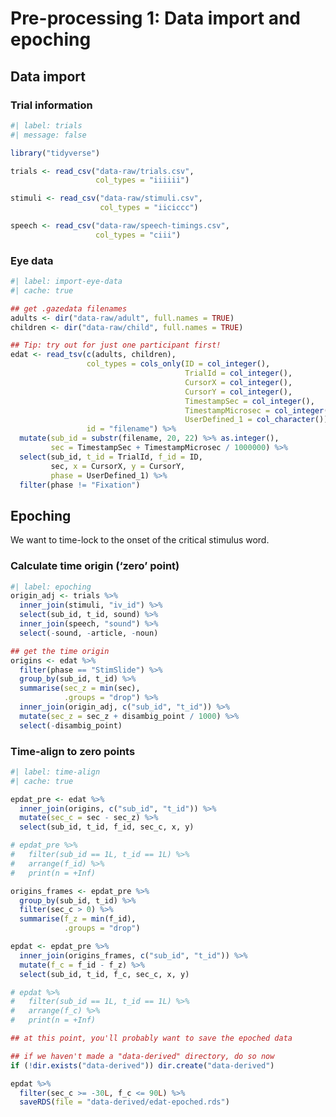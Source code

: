 # Pre-processing 1: Data import and epoching

## Data import

### Trial information

```r
#| label: trials
#| message: false

library("tidyverse")

trials <- read_csv("data-raw/trials.csv",
                   col_types = "iiiiii")

stimuli <- read_csv("data-raw/stimuli.csv",
                    col_types = "iiciccc")

speech <- read_csv("data-raw/speech-timings.csv",
                   col_types = "ciii")

```

### Eye data

```r
#| label: import-eye-data
#| cache: true

## get .gazedata filenames
adults <- dir("data-raw/adult", full.names = TRUE)
children <- dir("data-raw/child", full.names = TRUE)

## Tip: try out for just one participant first!
edat <- read_tsv(c(adults, children),
                 col_types = cols_only(ID = col_integer(),
                                       TrialId = col_integer(),
                                       CursorX = col_integer(),
                                       CursorY = col_integer(),
                                       TimestampSec = col_integer(),
                                       TimestampMicrosec = col_integer(),
                                       UserDefined_1 = col_character()),
                 id = "filename") %>%
  mutate(sub_id = substr(filename, 20, 22) %>% as.integer(),
         sec = TimestampSec + TimestampMicrosec / 1000000) %>%
  select(sub_id, t_id = TrialId, f_id = ID,
         sec, x = CursorX, y = CursorY,
         phase = UserDefined_1) %>%
  filter(phase != "Fixation")
```

## Epoching

We want to time-lock to the onset of the critical stimulus word.

### Calculate time origin ('zero' point)

```r
#| label: epoching
origin_adj <- trials %>%
  inner_join(stimuli, "iv_id") %>%
  select(sub_id, t_id, sound) %>% 
  inner_join(speech, "sound") %>% 
  select(-sound, -article, -noun)

## get the time origin
origins <- edat %>% 
  filter(phase == "StimSlide") %>%
  group_by(sub_id, t_id) %>%
  summarise(sec_z = min(sec),
            .groups = "drop") %>%
  inner_join(origin_adj, c("sub_id", "t_id")) %>%
  mutate(sec_z = sec_z + disambig_point / 1000) %>%
  select(-disambig_point)

```

### Time-align to zero points

```r
#| label: time-align
#| cache: true

epdat_pre <- edat %>%
  inner_join(origins, c("sub_id", "t_id")) %>%
  mutate(sec_c = sec - sec_z) %>%
  select(sub_id, t_id, f_id, sec_c, x, y)

# epdat_pre %>%
#   filter(sub_id == 1L, t_id == 1L) %>%
#   arrange(f_id) %>%
#   print(n = +Inf)

origins_frames <- epdat_pre %>%
  group_by(sub_id, t_id) %>%
  filter(sec_c > 0) %>%
  summarise(f_z = min(f_id),
            .groups = "drop")

epdat <- epdat_pre %>%
  inner_join(origins_frames, c("sub_id", "t_id")) %>%
  mutate(f_c = f_id - f_z) %>%
  select(sub_id, t_id, f_c, sec_c, x, y)

# epdat %>%
#   filter(sub_id == 1L, t_id == 1L) %>%
#   arrange(f_c) %>%
#   print(n = +Inf)

## at this point, you'll probably want to save the epoched data

## if we haven't made a "data-derived" directory, do so now
if (!dir.exists("data-derived")) dir.create("data-derived")

epdat %>%
  filter(sec_c >= -30L, f_c <= 90L) %>%
  saveRDS(file = "data-derived/edat-epoched.rds")
```


